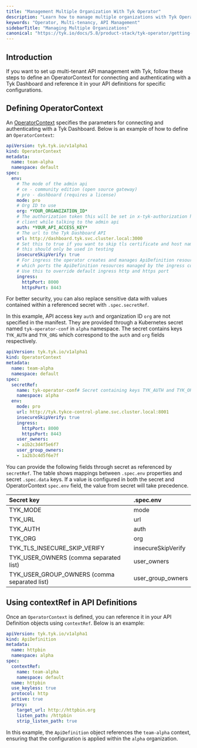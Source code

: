 ```yaml
---
title: "Management Multiple Organization With Tyk Operator"
description: "Learn how to manage multiple organizations with Tyk Operator by defining OperatorContext and referencing it in API definitions."
keywords: "Operator, Multi-tenancy, API Management"
sidebarTitle: "Managing Multiple Organizations"
canonical: "https://tyk.io/docs/5.8/product-stack/tyk-operator/getting-started/tyk-operator-multiple-organisations"
---
```


## Introduction

If you want to set up multi-tenant API management with Tyk, follow these steps to define an OperatorContext for connecting and authenticating with a Tyk Dashboard and reference it in your API definitions for specific configurations.

## Defining OperatorContext

An [OperatorContext](/5.8/api-management/automations/operator#multi-tenancy-in-tyk) specifies the parameters for connecting and authenticating with a Tyk Dashboard. Below is an example of how to define an `OperatorContext`:

```yaml
apiVersion: tyk.tyk.io/v1alpha1
kind: OperatorContext
metadata:
  name: team-alpha
  namespace: default
spec:
  env:
    # The mode of the admin api
    # ce - community edition (open source gateway)
    # pro - dashboard (requires a license)
    mode: pro
    # Org ID to use
    org: *YOUR_ORGANIZATION_ID*
    # The authorization token this will be set in x-tyk-authorization header on the
    # client while talking to the admin api
    auth: *YOUR_API_ACCESS_KEY*
    # The url to the Tyk Dashboard API
    url: http://dashboard.tyk.svc.cluster.local:3000
    # Set this to true if you want to skip tls certificate and host name verification
    # this should only be used in testing
    insecureSkipVerify: true
    # For ingress the operator creates and manages ApiDefinition resources, use this to configure
    # which ports the ApiDefinition resources managed by the ingress controller binds to.
    # Use this to override default ingress http and https port
    ingress:
      httpPort: 8000
      httpsPort: 8443
```

For better security, you can also replace sensitive data with values contained within a referenced secret with `.spec.secretRef`.

In this example, API access key `auth` and organization ID `org` are not specified in the manifest. They are provided through a Kubernetes secret named `tyk-operator-conf` in `alpha` namespace. The secret contains keys `TYK_AUTH` and `TYK_ORG` which correspond to the `auth` and `org` fields respectively.

```yaml
apiVersion: tyk.tyk.io/v1alpha1
kind: OperatorContext
metadata:
  name: team-alpha
  namespace: default
spec:
  secretRef:
    name: tyk-operator-conf# Secret containing keys TYK_AUTH and TYK_ORG
    namespace: alpha
  env:
    mode: pro
    url: http://tyk.tykce-control-plane.svc.cluster.local:8001
    insecureSkipVerify: true
    ingress:
      httpPort: 8000
      httpsPort: 8443
    user_owners:
    - a1b2c3d4f5e6f7
    user_group_owners:
    - 1a2b3c4d5f6e7f
```

You can provide the following fields through secret as referenced by `secretRef`. The table shows mappings between `.spec.env` properties and secret `.spec.data` keys. If a value is configured in both the secret and OperatorContext `spec.env` field, the value from secret will take precedence.

| Secret key | .spec.env |
| :------------ | :----------- |
| TYK_MODE	 | mode |
| TYK_URL    | url |
| TYK_AUTH	 | auth |
| TYK_ORG	   | org |
| TYK_TLS_INSECURE_SKIP_VERIFY | insecureSkipVerify |
| TYK_USER_OWNERS (comma separated list) | user_owners |
| TYK_USER_GROUP_OWNERS (comma separated list) | user_group_owners |

## Using contextRef in API Definitions

Once an `OperatorContext` is defined, you can reference it in your API Definition objects using `contextRef`. Below is an example:

```yaml
apiVersion: tyk.tyk.io/v1alpha1
kind: ApiDefinition
metadata:
  name: httpbin
  namespace: alpha
spec:
  contextRef:
    name: team-alpha
    namespace: default
  name: httpbin
  use_keyless: true
  protocol: http
  active: true
  proxy:
    target_url: http://httpbin.org
    listen_path: /httpbin
    strip_listen_path: true
```

In this example, the `ApiDefinition` object references the `team-alpha` context, ensuring that the configuration is applied within the `alpha` organization.

